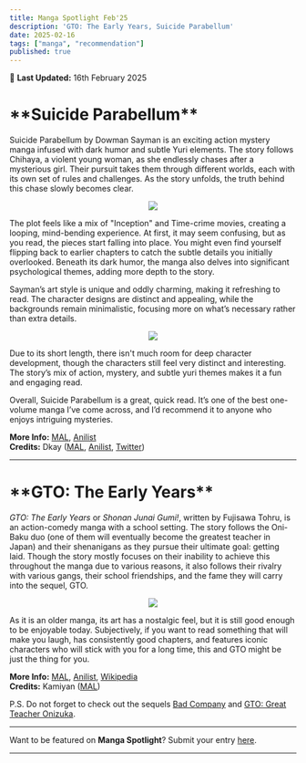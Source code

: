 ```yaml
---
title: Manga Spotlight Feb'25
description: 'GTO: The Early Years, Suicide Parabellum'
date: 2025-02-16
tags: ["manga", "recommendation"]
published: true
---
```


📅 **Last Updated:** 16th February 2025

<div style={{marginBottom: '-10px', marginTop: '0px'}}>
    <h1>**Suicide Parabellum**</h1>
</div>

Suicide Parabellum by Dowman Sayman is an exciting action mystery manga infused with dark humor and subtle Yuri elements. The story follows Chihaya, a violent young woman, as she endlessly chases after a mysterious girl. Their pursuit takes them through different worlds, each with its own set of rules and challenges. As the story unfolds, the truth behind this chase slowly becomes clear.

<div align="center" style = {{marginTop: '-15px', marginBottom: '-15px'}}>
    <img src="/images/blog/manga-spotlight-feb25/suicide-parabellum-1.webp"/>
</div>

The plot feels like a mix of "Inception" and Time-crime movies, creating a looping, mind-bending experience. At first, it may seem confusing, but as you read, the pieces start falling into place. You might even find yourself flipping back to earlier chapters to catch the subtle details you initially overlooked. Beneath its dark humor, the manga also delves into significant psychological themes, adding more depth to the story.

Sayman’s art style is unique and oddly charming, making it refreshing to read. The character designs are distinct and appealing, while the backgrounds remain minimalistic, focusing more on what’s necessary rather than extra details.

<div align="center" style = {{marginTop: '-15px', marginBottom: '-15px'}}>
    <img src="/images/blog/manga-spotlight-feb25/suicide-parabellum-2.webp"/>
</div>

Due to its short length, there isn't much room for deep character development, though the characters still feel very distinct and interesting. The story’s mix of action, mystery, and subtle yuri themes makes it a fun and engaging read.

Overall, Suicide Parabellum is a great, quick read. It’s one of the best one-volume manga I’ve come across, and I’d recommend it to anyone who enjoys intriguing mysteries.

**More Info:**
<a href="https://myanimelist.net/manga/65813/Suicide_Parabellum" target="_blank">MAL</a>,
<a href="https://anilist.co/manga/85209/Suicide-Parabellum" target="_blank">Anilist</a> \
**Credits:** Dkay
(<a href="https://myanimelist.net/profile/Dkayyy" target="_blank">MAL</a>,
<a href="https://anilist.co/user/Dkayyy" target="_blank">Anilist</a>,
<a href="https://x.com/dkay019" target="_blank">Twitter</a>)

<hr className="my-0 mt-2 border-t-2 mb-8" />

<div style={{marginBottom: '-10px', marginTop: '20px'}}>
    <h1>**GTO: The Early Years**</h1>
</div>

_GTO: The Early Years_ or _Shonan Junai Gumi!_, written by Fujisawa Tohru, is an action-comedy manga with a school setting. The story follows the Oni-Baku duo (one of them will eventually become the greatest teacher in Japan) and their shenanigans as they pursue their ultimate goal: getting laid. Though the story mostly focuses on their inability to achieve this throughout the manga due to various reasons, it also follows their rivalry with various gangs, their school friendships, and the fame they will carry into the sequel, GTO.

<div align="center" style = {{marginTop: '-15px', marginBottom: '-15px'}}>
    <img src="/images/blog/manga-spotlight-feb25/shonan-junai-gumi.webp"/>
</div>

As it is an older manga, its art has a nostalgic feel, but it is still good enough to be enjoyable today. Subjectively, if you want to read something that will make you laugh, has consistently good chapters, and features iconic characters who will stick with you for a long time, this and GTO might be just the thing for you.

**More Info:**
<a href="https://myanimelist.net/manga/445/Shonan_Junai_Gumi" target="_blank">MAL</a>,
<a href="https://anilist.co/manga/30445/Shonan-Junai-Gumi" target="_blank">Anilist</a>,
<a href="https://en.wikipedia.org/wiki/Shonan_Junai_Gumi" target="_blank">Wikipedia</a> \
**Credits:** Kamiyan
(<a href="https://myanimelist.net/profile/Pratikshin30" target="_blank">MAL</a>)

P.S. Do not forget to check out the sequels 
<a href="https://myanimelist.net/manga/444/Bad_Company" target="_blank">Bad Company</a>
and
<a href="https://myanimelist.net/manga/336/GTO" target="_blank">GTO: Great Teacher Onizuka</a>.



<hr className="my-0 mt-2 border-t-2 mb-4" />

Want to be featured on **Manga Spotlight**? Submit your entry [here](https://forms.gle/mH9uv5naDSRXGZU29).

<hr className="my-0 mt-2 border-t-2 mb-4" />
